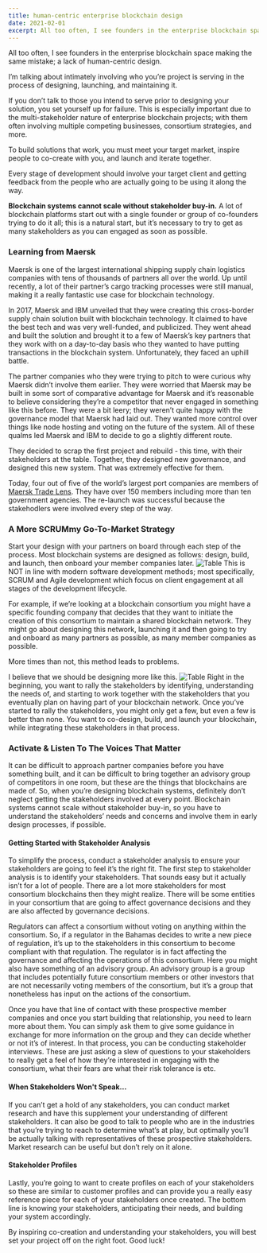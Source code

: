 ```yaml
---
title: human-centric enterprise blockchain design
date: 2021-02-01
excerpt: All too often, I see founders in the enterprise blockchain space making the same mistake; a lack of human-centric design. I’m talking about intimately involving who you’re project...
---
```

  
  
  

All too often, I see founders in the enterprise blockchain space making the same mistake; a lack of human-centric design.  
  
I’m talking about intimately involving who you’re project is serving in the process of designing, launching, and maintaining it.  
  
If you don’t talk to those you intend to serve prior to designing your solution, you set yourself up for failure. This is especially important due to the multi-stakeholder nature of enterprise blockchain projects; with them often involving multiple competing businesses, consortium strategies, and more.
  
To build solutions that work, you must meet your target market, inspire people to co-create with you, and launch and iterate together.  
  
Every stage of development should involve your target client and getting feedback from the people who are actually going to be using it along the way.  
  
**Blockchain systems cannot scale without stakeholder buy-in.** A lot of blockchain platforms start out with a single founder or group of co-founders trying to do it all; this is a natural start, but it’s necessary to try to get as many stakeholders as you can engaged as soon as possible.  
  

### Learning from Maersk

  

Maersk is one of the largest international shipping supply chain logistics companies with tens of thousands of partners all over the world. Up until recently, a lot of their partner’s cargo tracking processes were still manual, making it a really fantastic use case for blockchain technology.  
  
In 2017, Maersk and IBM unveiled that they were creating this cross-border supply chain solution built with blockchain technology. It claimed to have the best tech and was very well-funded, and publicized. They went ahead and built the solution and brought it to a few of Maersk’s key partners that they work with on a day-to-day basis who they wanted to have putting transactions in the blockchain system. Unfortunately, they faced an uphill battle.  
  
The partner companies who they were trying to pitch to were curious why Maersk didn’t involve them earlier. They were worried that Maersk may be built in some sort of comparative advantage for Maersk and it’s reasonable to believe considering they’re a competitor that never engaged in something like this before. They were a bit leery; they weren’t quite happy with the governance model that Maersk had laid out. They wanted more control over things like node hosting and voting on the future of the system. All of these qualms led Maersk and IBM to decide to go a slightly different route.  
  
They decided to scrap the first project and rebuild - this time, with their stakeholders at the table. Together, they designed new governance, and designed this new system. That was extremely effective for them.  
  
Today, four out of five of the world’s largest port companies are members of [Maersk Trade Lens](https://www.tradelens.com/). They have over 150 members including more than ten government agencies. The re-launch was successful because the stakehodlers were involved every step of the way.  
  

### A More SCRUMmy Go-To-Market Strategy

  

Start your design with your partners on board through each step of the process. Most blockchain systems are designed as follows: design, build, and launch, then onboard your member companies later. ![Table](img/howis.png) This is NOT in line with modern software development methods; most specifically, SCRUM and Agile development which focus on client engagement at all stages of the development lifecycle.  
  
For example, if we’re looking at a blockchain consortium you might have a specific founding company that decides that they want to initiate the creation of this consortium to maintain a shared blockchain network. They might go about designing this network, launching it and then going to try and onboard as many partners as possible, as many member companies as possible.  
  
More times than not, this method leads to problems.  
  
I believe that we should be designing more like this. ![Table](img/howshould.ong.png) Right in the beginning, you want to rally the stakeholders by identifying, understanding the needs of, and starting to work together with the stakeholders that you eventually plan on having part of your blockchain network. Once you’ve started to rally the stakeholders, you might only get a few, but even a few is better than none. You want to co-design, build, and launch your blockchain, while integrating these stakeholders in that process.  
  

### Activate & Listen To The Voices That Matter

  

It can be difficult to approach partner companies before you have something built, and it can be difficult to bring together an advisory group of competitors in one room, but these are the things that blockchains are made of. So, when you’re designing blockchain systems, definitely don’t neglect getting the stakeholders involved at every point. Blockchain systems cannot scale without stakeholder buy-in, so you have to understand the stakeholders’ needs and concerns and involve them in early design processes, if possible.  
  

#### Getting Started with Stakeholder Analysis

  

To simplify the process, conduct a stakeholder analysis to ensure your stakeholders are going to feel it’s the right fit. The first step to stakeholder analysis is to identify your stakeholders. That sounds easy but it actually isn’t for a lot of people. There are a lot more stakeholders for most consortium blockchains then they might realize. There will be some entities in your consortium that are going to affect governance decisions and they are also affected by governance decisions.  
  
Regulators can affect a consortium without voting on anything within the consortium. So, if a regulator in the Bahamas decides to write a new piece of regulation, it’s up to the stakeholders in this consortium to become compliant with that regulation. The regulator is in fact affecting the governance and affecting the operations of this consortium. Here you might also have something of an advisory group. An advisory group is a group that includes potentially future consortium members or other investors that are not necessarily voting members of the consortium, but it’s a group that nonetheless has input on the actions of the consortium.  
  
Once you have that line of contact with these prospective member companies and once you start building that relationship, you need to learn more about them. You can simply ask them to give some guidance in exchange for more information on the group and they can decide whether or not it’s of interest. In that process, you can be conducting stakeholder interviews. These are just asking a slew of questions to your stakeholders to really get a feel of how they’re interested in engaging with the consortium, what their fears are what their risk tolerance is etc.  
  

#### When Stakeholders Won't Speak...

  

If you can’t get a hold of any stakeholders, you can conduct market research and have this supplement your understanding of different stakeholders. It can also be good to talk to people who are in the industries that you’re trying to reach to determine what’s at play, but optimally you’ll be actually talking with representatives of these prospective stakeholders. Market research can be useful but don’t rely on it alone.  
  

#### Stakeholder Profiles

  

Lastly, you’re going to want to create profiles on each of your stakeholders so these are similar to customer profiles and can provide you a really easy reference piece for each of your stakeholders once created. The bottom line is knowing your stakeholders, anticipating their needs, and building your system accordingly.  
  

By inspiring co-creation and understanding your stakeholders, you will best set your project off on the right foot. Good luck!